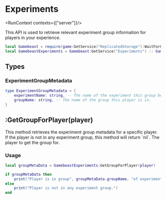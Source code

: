 
# Experiments
<RunContext contexts={["server"]}/>

This API is used to retrieve relevant experiment group information for players in your experience.

```lua
local Gamebeast = require(game:GetService("ReplicatedStorage"):WaitForChild("Gamebeast"))
local GamebeastExperiments = Gamebeast:GetService("Experiments") :: Gamebeast.ExperimentsService
```

## Types
### ExperimentGroupMetadata
```lua
type ExperimentGroupMetadata = {
    experimentName: string, -- The name of the experiment this group belongs to.
    groupName: string, -- The name of the group this player is in.
}
```

## :GetGroupForPlayer(player)
<ReturnType type="ExperimentGroupMetadata?"/>
This method retrieves the experiment group metadata for a specific player.
If the player is not in any experiment group, this method will return `nil`.

<ParameterList>
    <Parameter name="player" type="Player">
        The player to get the group for.
    </Parameter>
</ParameterList>

### Usage
```lua
local groupMetaData = GamebeastExperiments:GetGroupForPlayer(player)

if groupMetaData then
    print("Player is in group", groupMetaData.groupName, "of experiment", groupMetaData.experimentName)
else
    print("Player is not in any experiment group.")
end
```